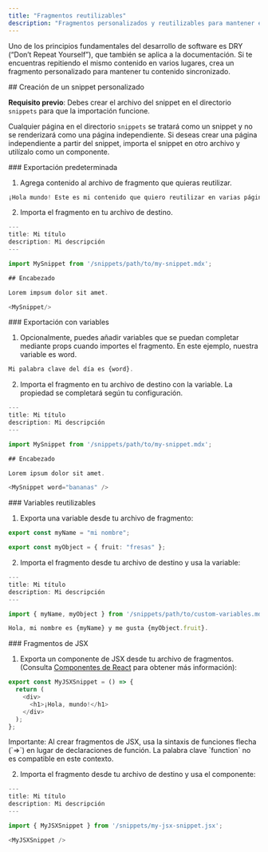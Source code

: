 ```yaml
---
title: "Fragmentos reutilizables"
description: "Fragmentos personalizados y reutilizables para mantener el contenido sincronizado"
---
```


Uno de los principios fundamentales del desarrollo de software es DRY (“Don’t Repeat Yourself”), que también se aplica a la documentación. Si te encuentras repitiendo el mismo contenido en varios lugares, crea un fragmento personalizado para mantener tu contenido sincronizado.

<div id="creating-a-custom-snippet">
  ## Creación de un snippet personalizado
</div>

**Requisito previo**: Debes crear el archivo del snippet en el directorio `snippets` para que la importación funcione.

Cualquier página en el directorio `snippets` se tratará como un snippet y no se
renderizará como una página independiente. Si deseas crear una página independiente
a partir del snippet, importa el snippet en otro archivo y utilízalo como un
componente.

<div id="default-export">
  ### Exportación predeterminada
</div>

1. Agrega contenido al archivo de fragmento que quieras reutilizar.

```typescript snippets/my-snippet.mdx
¡Hola mundo! Este es mi contenido que quiero reutilizar en varias páginas.
```

2. Importa el fragmento en tu archivo de destino.

```typescript destination-file.mdx
---
title: Mi título
description: Mi descripción
---

import MySnippet from '/snippets/path/to/my-snippet.mdx';

## Encabezado

Lorem impsum dolor sit amet.

<MySnippet/>

```

<div id="exporting-with-variables">
  ### Exportación con variables
</div>

1. Opcionalmente, puedes añadir variables que se puedan completar mediante props cuando importes el fragmento. En este ejemplo, nuestra variable es word.

```typescript snippets/my-snippet.mdx
Mi palabra clave del día es {word}.
```

2. Importa el fragmento en tu archivo de destino con la variable. La propiedad se completará según tu configuración.

```typescript destination-file.mdx
---
title: Mi título
description: Mi descripción
---

import MySnippet from '/snippets/path/to/my-snippet.mdx';

## Encabezado

Lorem ipsum dolor sit amet.

<MySnippet word="bananas" />

```

<div id="reusable-variables">
  ### Variables reutilizables
</div>

1. Exporta una variable desde tu archivo de fragmento:

```typescript snippets/path/to/custom-variables.mdx
export const myName = "mi nombre";

export const myObject = { fruit: "fresas" };
```

2. Importa el fragmento desde tu archivo de destino y usa la variable:

```typescript destination-file.mdx
---
title: Mi título
description: Mi descripción
---

import { myName, myObject } from '/snippets/path/to/custom-variables.mdx';

Hola, mi nombre es {myName} y me gusta {myObject.fruit}.
```

<div id="jsx-snippets">
  ### Fragmentos de JSX
</div>

1. Exporta un componente de JSX desde tu archivo de fragmentos. (Consulta [Componentes de React](/es/customize/react-components) para obtener más información):

```js icon=square-js snippets/my-jsx-snippet.jsx
export const MyJSXSnippet = () => {
  return (
    <div>
      <h1>¡Hola, mundo!</h1>
    </div>
  );
};
```

<Note>
  Importante: Al crear fragmentos de JSX, usa la sintaxis de funciones flecha (`=>`) en lugar de declaraciones de función. La palabra clave `function` no es compatible en este contexto.
</Note>

2. Importa el fragmento desde tu archivo de destino y usa el componente:

```typescript destination-file.mdx
---
title: Mi título
description: Mi descripción
---

import { MyJSXSnippet } from '/snippets/my-jsx-snippet.jsx';

<MyJSXSnippet />
```
